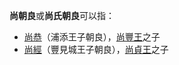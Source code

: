 '''尚朝良'''或'''尚氏朝良'''可以指：

* [[尚恭|尚恭]]（浦添王子朝良），[[尚豐王|尚豐王]]之子
* [[尚經|尚經]]（豐見城王子朝良），[[尚貞王|尚貞王]]之子


{{disambig|Cat=三字人名消歧义}}